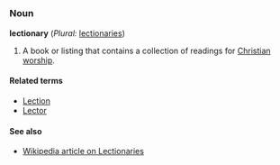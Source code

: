 =={{en}}==

=== Noun ===
'''lectionary''' (''Plural:'' [[lectionaries]])

# A book or listing that contains a collection of readings for [[Christian]] [[worship]].

====Related terms====
*[[Lection]]
*[[Lector]]

====See also====
*[[w:Lectionary|Wikipedia article on Lectionaries]]
